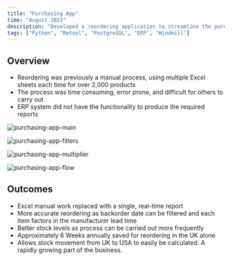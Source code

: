 ```yaml
---
title: "Purchasing App"
time: "August 2023"
description: "Developed a reordering application to streamline the purchasing process for Deluxebase"
tags: ["Python", "Retool", "PostgreSQL", "ERP", "Windmill"]
---
```


## Overview
- Reordering was previously a manual process, using multiple Excel sheets each time for over 2,000 products
- The process was time consuming, error prone, and difficult for others to carry out
- ERP system did not have the functionality to produce the required reports

<Image 
  src="/projects/purchasing-app/image.png"
  alt="purchasing-app-main"
  width={2267}
  height={1280}
  caption="Displays key information calculated in real time on each product: projected stock level upon new stock arrival, stock out dates, reorder quantities, current stock levels, in transit, on order, and more."
/>

<Image
  src="/projects/purchasing-app/filters.png"
  alt="purchasing-app-filters"
  width={2267}
  height={1280}
  caption="Settings allow: report to be by company, change backorder dates used in calculations, change the multiplier used in calculations, refresh the report, and more."
/>

<Image
  src="/projects/purchasing-app/multiplier.png"
  alt="purchasing-app-multiplier"
  width={2267}
  height={1280}
  caption="Calculations utilize an average monthly forecast, with custom multipliers applied pro rata."
/>

<Image
  src="/projects/purchasing-app/flow.png"
  alt="purchasing-app-flow"
  width={2267}
  height={1280}
  caption="Retool posts to Windmill Python flow which handles the calculations and returns the data."
/>

## Outcomes
- Excel manual work replaced with a single, real-time report
- More accurate reordering as backorder date can be filtered and each item factors in the manufacturer lead time
- Better stock levels as process can be carried out more frequently
- Approximately 6 Weeks annually saved for reordering in the UK alone
- Allows stock movement from UK to USA to easily be calculated. A rapidly growing part of the business.
